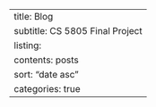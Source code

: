 ---
title: Blog
subtitle: CS 5805 Final Project
listing:
  contents: posts
  sort: "date asc"
  categories: true
---